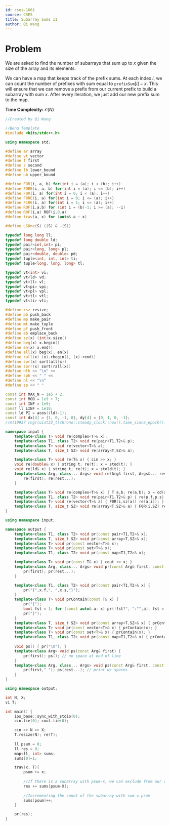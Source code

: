 ```yaml
---
id: cses-1661
source: CSES
title: Subarray Sums II
author: Qi Wang
---
```


# Problem

We are asked to find the number of subarrays that sum up to $x$ given the size of the array and its elements.

<Spoiler title="Solution">

We can have a map that keeps track of the prefix sums. At each index $i$, we can count the number of prefixes with sum equal to $\texttt{prefixSum}[i] - x$. This will ensure that we can remove a prefix from our current prefix to build a subarray with sum $x$. After every iteration, we just add our new prefix sum to the map.

**Time Complexity:** $\mathcal{O}(N)$

```cpp
//Created by Qi Wang

//Benq Template
#include <bits/stdc++.h>

using namespace std;

#define ar array
#define vt vector
#define f first
#define s second
#define lb lower_bound
#define ub upper_bound

#define FOR(i, a, b) for(int i = (a); i < (b); i++)
#define FORE(i, a, b) for(int i = (a); i <= (b); i++)
#define F0R(i, a) for(int i = 0; i < (a); i++)
#define F0RE(i, a) for(int i = 0; i <= (a); i++)
#define F1RE(i, a) for(int i = 1; i <= (a); i++)
#define ROF(i,a,b) for (int i = (b)-1; i >= (a); --i)
#define R0F(i,a) ROF(i,0,a)
#define trav(a, x) for (auto& a : x)

#define LSOne(S) ((S) & -(S))

typedef long long ll;
typedef long double ld;
typedef pair<int,int> pi;
typedef pair<long, long> pl;
typedef pair<double, double> pd;
typedef tuple<int, int, int> ti;
typedef tuple<long, long, long> tl;

typedef vt<int> vi;
typedef vt<ld> vd;
typedef vt<ll> vl;
typedef vt<pi> vpi;
typedef vt<pl> vpl;
typedef vt<tl> vtl;
typedef vt<ti> vti;

#define rsz resize;
#define pb push_back
#define mp make_pair
#define mt make_tuple
#define pf push_front
#define eb emplace_back
#define sz(x) (int)x.size()
#define beg(x) x.begin()
#define en(x) x.end()
#define all(x) beg(x), en(x)
#define rall(x) (x).rbegin(), (x).rend()
#define sor(x) sort(all(x))
#define sorr(x) sort(rall(x))
#define nlh << "\n" <<
#define sph << " " <<
#define nl << "\n"
#define sp << " "

const int MAX_N = 1e5 + 2;
const int MOD = 1e9 + 7;
const int INF = 1e9;
const ll LINF = 1e18;
const ld PI = acos((ld)-1);
const int dx[4] = {1, 0, -1, 0}, dy[4] = {0, 1, 0, -1};
//mt19937 rng((uint32_t)chrono::steady_clock::now().time_since_epoch().count()); 

namespace input {
	template<class T> void re(complex<T>& x);
	template<class T1, class T2> void re(pair<T1,T2>& p);
	template<class T> void re(vector<T>& a);
	template<class T, size_t SZ> void re(array<T,SZ>& a);

	template<class T> void re(T& x) { cin >> x; }
	void re(double& x) { string t; re(t); x = stod(t); }
	void re(ld& x) { string t; re(t); x = stold(t); }
	template<class Arg, class... Args> void re(Arg& first, Args&... rest) { 
		re(first); re(rest...); 
	}

	template<class T> void re(complex<T>& x) { T a,b; re(a,b); x = cd(a,b); }
	template<class T1, class T2> void re(pair<T1,T2>& p) { re(p.f,p.s); }
	template<class T> void re(vector<T>& a) { F0R(i,sz(a)) re(a[i]); }
	template<class T, size_t SZ> void re(array<T,SZ>& a) { F0R(i,SZ) re(a[i]); }
}

using namespace input;

namespace output {
	template<class T1, class T2> void pr(const pair<T1,T2>& x);
	template<class T, size_t SZ> void pr(const array<T,SZ>& x);
	template<class T> void pr(const vector<T>& x);
	template<class T> void pr(const set<T>& x);
	template<class T1, class T2> void pr(const map<T1,T2>& x);

	template<class T> void pr(const T& x) { cout << x; }
	template<class Arg, class... Args> void pr(const Arg& first, const Args&... rest) { 
		pr(first); pr(rest...); 
	}

	template<class T1, class T2> void pr(const pair<T1,T2>& x) { 
		pr("{",x.f,", ",x.s,"}"); 
	}
	template<class T> void prContain(const T& x) {
		pr("{");
		bool fst = 1; for (const auto& a: x) pr(!fst?", ":"",a), fst = 0; // const needed for vector<bool>
		pr("}");
	}
	template<class T, size_t SZ> void pr(const array<T,SZ>& x) { prContain(x); }
	template<class T> void pr(const vector<T>& x) { prContain(x); }
	template<class T> void pr(const set<T>& x) { prContain(x); }
	template<class T1, class T2> void pr(const map<T1,T2>& x) { prContain(x); }
	
	void ps() { pr("\n"); }
	template<class Arg> void ps(const Arg& first) { 
		pr(first); ps(); // no space at end of line
	}
	template<class Arg, class... Args> void ps(const Arg& first, const Args&... rest) { 
		pr(first," "); ps(rest...); // print w/ spaces
	}
}

using namespace output;

int N, X;
vi T;

int main() {
	ios_base::sync_with_stdio(0);
	cin.tie(0); cout.tie(0);

	cin >> N >> X;
	T.resize(N); re(T);
	
	ll psum = 0;
	ll res = 0;
	map<ll, int> sums;
	sums[0]=1;

	trav(x, T){
		psum += x;
		
		//If there is a subarray with psum-x, we can exclude from our current subarray. Thus, we can add the number of those subarrays to our answer.
		res += sums[psum-X];
		
		//Incrementing the count of the subarray with sum = psum
		sums[psum]++;
	}

	pr(res);
}
```

</Spoiler>

